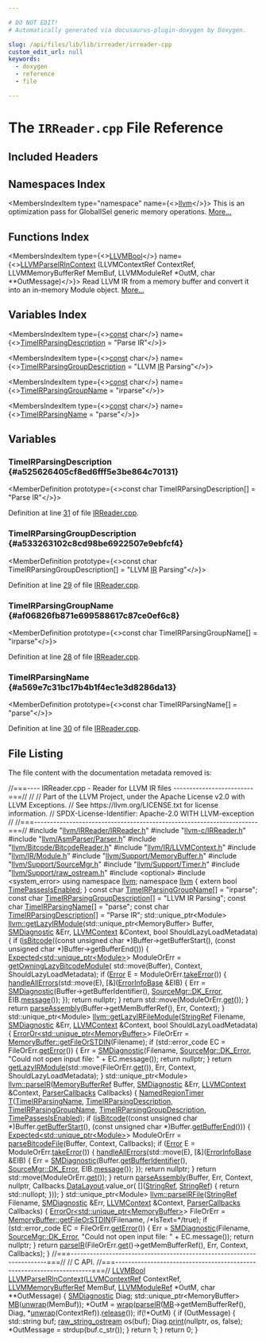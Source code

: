 ```yaml
---

# DO NOT EDIT!
# Automatically generated via docusaurus-plugin-doxygen by Doxygen.

slug: /api/files/lib/lib/irreader/irreader-cpp
custom_edit_url: null
keywords:
  - doxygen
  - reference
  - file

---
```





# The `IRReader.cpp` File Reference

<DoxygenPage pluginConfig={pluginConfig}>



## Included Headers

<IncludesList>
<IncludesListItem
  filePath="llvm/IRReader/IRReader.h"
  permalink="/docs/api/files/include/include/llvm/include/llvm/irreader/irreader-h"
  isLocal="true" />
<IncludesListItem
  filePath="llvm-c/IRReader.h"
  permalink="/docs/api/files/include/include/llvm-c/irreader-h"
  isLocal="true" />
<IncludesListItem
  filePath="llvm/AsmParser/Parser.h"
  permalink="/docs/api/files/include/include/llvm/include/llvm/asmparser/parser-h"
  isLocal="true" />
<IncludesListItem
  filePath="llvm/Bitcode/BitcodeReader.h"
  permalink="/docs/api/files/include/include/llvm/include/llvm/bitcode/bitcodereader-h"
  isLocal="true" />
<IncludesListItem
  filePath="llvm/IR/LLVMContext.h"
  permalink="/docs/api/files/include/include/llvm/include/llvm/ir/llvmcontext-h"
  isLocal="true" />
<IncludesListItem
  filePath="llvm/IR/Module.h"
  permalink="/docs/api/files/include/include/llvm/include/llvm/ir/module-h"
  isLocal="true" />
<IncludesListItem
  filePath="llvm/Support/MemoryBuffer.h"
  permalink="/docs/api/files/include/include/llvm/include/llvm/support/memorybuffer-h"
  isLocal="true" />
<IncludesListItem
  filePath="llvm/Support/SourceMgr.h"
  permalink="/docs/api/files/include/include/llvm/include/llvm/support/sourcemgr-h"
  isLocal="true" />
<IncludesListItem
  filePath="llvm/Support/Timer.h"
  permalink="/docs/api/files/include/include/llvm/include/llvm/support/timer-h"
  isLocal="true" />
<IncludesListItem
  filePath="llvm/Support/raw_ostream.h"
  permalink="/docs/api/files/include/include/llvm/include/llvm/support/raw-ostream-h"
  isLocal="true" />
<IncludesListItem
  filePath="optional"
  permalink=""
  isLocal="false" />
<IncludesListItem
  filePath="system_error"
  permalink=""
  isLocal="false" />
</IncludesList>

## Namespaces Index

<MembersIndex>

<MembersIndexItem
  type="namespace"
  name={<><a href="/docs/api/namespaces/llvm">llvm</a></>}>
This is an optimization pass for GlobalISel generic memory operations. <a href="/docs/api/namespaces/llvm/#details">More...</a>
</MembersIndexItem>

</MembersIndex>

## Functions Index

<MembersIndex>

<MembersIndexItem
  type={<><a href="/docs/api/groups/llvmcsupporttypes/#ga209de0bceb13179a973c6a45211617bd">LLVMBool</a></>}
  name={<><a href="/docs/api/groups/llvmccoreirreader/#ga319e4562ffb47ec6eba2eb70ffdbaa37">LLVMParseIRInContext</a> (LLVMContextRef ContextRef, LLVMMemoryBufferRef MemBuf, LLVMModuleRef &#42;OutM, char &#42;&#42;OutMessage)</>}>
Read LLVM IR from a memory buffer and convert it into an in-memory Module object. <a href="/docs/api/groups/llvmccoreirreader/#ga319e4562ffb47ec6eba2eb70ffdbaa37">More...</a>
</MembersIndexItem>

</MembersIndex>

## Variables Index

<MembersIndex>

<MembersIndexItem
  type={<><a href="/docs/api/files/lib/lib/target/lib/target/aarch64/aarch64promoteconstant-cpp/#a90f8350fecae261c25be85d38b451bff">const</a> char</>}
  name={<><a href="#a525626405cf8ed6fff5e3be864c70131">TimeIRParsingDescription</a> = &quot;Parse IR&quot;</>}>
</MembersIndexItem>

<MembersIndexItem
  type={<><a href="/docs/api/files/lib/lib/target/lib/target/aarch64/aarch64promoteconstant-cpp/#a90f8350fecae261c25be85d38b451bff">const</a> char</>}
  name={<><a href="#a533263102c8cd98be6922507e9ebfcf4">TimeIRParsingGroupDescription</a> = &quot;LLVM <a href="/docs/api/files/lib/lib/codegen/lib/codegen/globalisel/legalizer-cpp/#a05ab4853f7153e537774d02580e761ec">IR</a> Parsing&quot;</>}>
</MembersIndexItem>

<MembersIndexItem
  type={<><a href="/docs/api/files/lib/lib/target/lib/target/aarch64/aarch64promoteconstant-cpp/#a90f8350fecae261c25be85d38b451bff">const</a> char</>}
  name={<><a href="#af06826fb871e699588617c87ce0ef6c8">TimeIRParsingGroupName</a> = &quot;irparse&quot;</>}>
</MembersIndexItem>

<MembersIndexItem
  type={<><a href="/docs/api/files/lib/lib/target/lib/target/aarch64/aarch64promoteconstant-cpp/#a90f8350fecae261c25be85d38b451bff">const</a> char</>}
  name={<><a href="#a569e7c31bc17b4b1f4ec1e3d8286da13">TimeIRParsingName</a> = &quot;parse&quot;</>}>
</MembersIndexItem>

</MembersIndex>


<SectionDefinition>

## Variables

### TimeIRParsingDescription {#a525626405cf8ed6fff5e3be864c70131}

<MemberDefinition
  prototype={<>const char TimeIRParsingDescription&#91;&#93; = &quot;Parse IR&quot;</>}>

Definition at line <a href="#l00031">31</a> of file <a href="/docs/api/files/lib/lib/irreader/irreader-cpp">IRReader.cpp</a>.
</MemberDefinition>

### TimeIRParsingGroupDescription {#a533263102c8cd98be6922507e9ebfcf4}

<MemberDefinition
  prototype={<>const char TimeIRParsingGroupDescription&#91;&#93; = &quot;LLVM <a href="/docs/api/files/lib/lib/codegen/lib/codegen/globalisel/legalizer-cpp/#a05ab4853f7153e537774d02580e761ec">IR</a> Parsing&quot;</>}>

Definition at line <a href="#l00029">29</a> of file <a href="/docs/api/files/lib/lib/irreader/irreader-cpp">IRReader.cpp</a>.
</MemberDefinition>

### TimeIRParsingGroupName {#af06826fb871e699588617c87ce0ef6c8}

<MemberDefinition
  prototype={<>const char TimeIRParsingGroupName&#91;&#93; = &quot;irparse&quot;</>}>

Definition at line <a href="#l00028">28</a> of file <a href="/docs/api/files/lib/lib/irreader/irreader-cpp">IRReader.cpp</a>.
</MemberDefinition>

### TimeIRParsingName {#a569e7c31bc17b4b1f4ec1e3d8286da13}

<MemberDefinition
  prototype={<>const char TimeIRParsingName&#91;&#93; = &quot;parse&quot;</>}>

Definition at line <a href="#l00030">30</a> of file <a href="/docs/api/files/lib/lib/irreader/irreader-cpp">IRReader.cpp</a>.
</MemberDefinition>

</SectionDefinition>

## File Listing

The file content with the documentation metadata removed is:

<ProgramListing>

<Link id="l00001" /><CodeLine lineNumber="1"><Highlight kind="comment">//===---- IRReader.cpp - Reader for LLVM IR files -------------------------===//</Highlight><Highlight kind="normal"></Highlight></CodeLine>
<Link id="l00002" /><CodeLine lineNumber="2"><Highlight kind="normal"></Highlight><Highlight kind="comment">//</Highlight><Highlight kind="normal"></Highlight></CodeLine>
<Link id="l00003" /><CodeLine lineNumber="3"><Highlight kind="normal"></Highlight><Highlight kind="comment">// Part of the LLVM Project, under the Apache License v2.0 with LLVM Exceptions.</Highlight><Highlight kind="normal"></Highlight></CodeLine>
<Link id="l00004" /><CodeLine lineNumber="4"><Highlight kind="normal"></Highlight><Highlight kind="comment">// See https://llvm.org/LICENSE.txt for license information.</Highlight><Highlight kind="normal"></Highlight></CodeLine>
<Link id="l00005" /><CodeLine lineNumber="5"><Highlight kind="normal"></Highlight><Highlight kind="comment">// SPDX-License-Identifier: Apache-2.0 WITH LLVM-exception</Highlight><Highlight kind="normal"></Highlight></CodeLine>
<Link id="l00006" /><CodeLine lineNumber="6"><Highlight kind="normal"></Highlight><Highlight kind="comment">//</Highlight><Highlight kind="normal"></Highlight></CodeLine>
<Link id="l00007" /><CodeLine lineNumber="7"><Highlight kind="normal"></Highlight><Highlight kind="comment">//===----------------------------------------------------------------------===//</Highlight><Highlight kind="normal"></Highlight></CodeLine>
<Link id="l00008" /><CodeLine lineNumber="8"><Highlight kind="normal"></Highlight></CodeLine>
<Link id="l00009" /><CodeLine lineNumber="9"><Highlight kind="normal"></Highlight><Highlight kind="preprocessor">#include &quot;<a href="/docs/api/files/include/include/llvm/include/llvm/irreader/irreader-h">llvm/IRReader/IRReader.h</a>&quot;</Highlight><Highlight kind="normal"></Highlight></CodeLine>
<Link id="l00010" /><CodeLine lineNumber="10"><Highlight kind="normal"></Highlight><Highlight kind="preprocessor">#include &quot;<a href="/docs/api/files/include/include/llvm-c/irreader-h">llvm-c/IRReader.h</a>&quot;</Highlight><Highlight kind="normal"></Highlight></CodeLine>
<Link id="l00011" /><CodeLine lineNumber="11"><Highlight kind="normal"></Highlight><Highlight kind="preprocessor">#include &quot;<a href="/docs/api/files/include/include/llvm/include/llvm/asmparser/parser-h">llvm/AsmParser/Parser.h</a>&quot;</Highlight><Highlight kind="normal"></Highlight></CodeLine>
<Link id="l00012" /><CodeLine lineNumber="12"><Highlight kind="normal"></Highlight><Highlight kind="preprocessor">#include &quot;<a href="/docs/api/files/include/include/llvm/include/llvm/bitcode/bitcodereader-h">llvm/Bitcode/BitcodeReader.h</a>&quot;</Highlight><Highlight kind="normal"></Highlight></CodeLine>
<Link id="l00013" /><CodeLine lineNumber="13"><Highlight kind="normal"></Highlight><Highlight kind="preprocessor">#include &quot;<a href="/docs/api/files/include/include/llvm/include/llvm/ir/llvmcontext-h">llvm/IR/LLVMContext.h</a>&quot;</Highlight><Highlight kind="normal"></Highlight></CodeLine>
<Link id="l00014" /><CodeLine lineNumber="14"><Highlight kind="normal"></Highlight><Highlight kind="preprocessor">#include &quot;<a href="/docs/api/files/include/include/llvm/include/llvm/ir/module-h">llvm/IR/Module.h</a>&quot;</Highlight><Highlight kind="normal"></Highlight></CodeLine>
<Link id="l00015" /><CodeLine lineNumber="15"><Highlight kind="normal"></Highlight><Highlight kind="preprocessor">#include &quot;<a href="/docs/api/files/include/include/llvm/include/llvm/support/memorybuffer-h">llvm/Support/MemoryBuffer.h</a>&quot;</Highlight><Highlight kind="normal"></Highlight></CodeLine>
<Link id="l00016" /><CodeLine lineNumber="16"><Highlight kind="normal"></Highlight><Highlight kind="preprocessor">#include &quot;<a href="/docs/api/files/include/include/llvm/include/llvm/support/sourcemgr-h">llvm/Support/SourceMgr.h</a>&quot;</Highlight><Highlight kind="normal"></Highlight></CodeLine>
<Link id="l00017" /><CodeLine lineNumber="17"><Highlight kind="normal"></Highlight><Highlight kind="preprocessor">#include &quot;<a href="/docs/api/files/include/include/llvm/include/llvm/support/timer-h">llvm/Support/Timer.h</a>&quot;</Highlight><Highlight kind="normal"></Highlight></CodeLine>
<Link id="l00018" /><CodeLine lineNumber="18"><Highlight kind="normal"></Highlight><Highlight kind="preprocessor">#include &quot;<a href="/docs/api/files/include/include/llvm/include/llvm/support/raw-ostream-h">llvm/Support/raw&#95;ostream.h</a>&quot;</Highlight><Highlight kind="normal"></Highlight></CodeLine>
<Link id="l00019" /><CodeLine lineNumber="19"><Highlight kind="normal"></Highlight><Highlight kind="preprocessor">#include &lt;optional&gt;</Highlight><Highlight kind="normal"></Highlight></CodeLine>
<Link id="l00020" /><CodeLine lineNumber="20"><Highlight kind="normal"></Highlight><Highlight kind="preprocessor">#include &lt;system&#95;error&gt;</Highlight><Highlight kind="normal"></Highlight></CodeLine>
<Link id="l00021" /><CodeLine lineNumber="21"><Highlight kind="normal"></Highlight></CodeLine>
<Link id="l00022" /><CodeLine lineNumber="22"><Highlight kind="normal"></Highlight><Highlight kind="keyword">using namespace </Highlight><Highlight kind="normal"><a href="/docs/api/namespaces/llvm">llvm</a>;</Highlight></CodeLine>
<Link id="l00023" /><CodeLine lineNumber="23"><Highlight kind="normal"></Highlight></CodeLine>
<Link id="l00024" /><CodeLine lineNumber="24"><Highlight kind="normal"></Highlight><Highlight kind="keyword">namespace </Highlight><Highlight kind="normal"><a href="/docs/api/namespaces/llvm">llvm</a> &#123;</Highlight></CodeLine>
<Link id="l00025" /><CodeLine lineNumber="25"><Highlight kind="normal">  </Highlight><Highlight kind="keyword">extern</Highlight><Highlight kind="normal"> </Highlight><Highlight kind="keywordtype">bool</Highlight><Highlight kind="normal"> <a href="/docs/api/namespaces/llvm/#a44e2fc6ce783a1ca396d473139a0ae76">TimePassesIsEnabled</a>;</Highlight></CodeLine>
<Link id="l00026" /><CodeLine lineNumber="26"><Highlight kind="normal">&#125;</Highlight></CodeLine>
<Link id="l00027" /><CodeLine lineNumber="27"><Highlight kind="normal"></Highlight></CodeLine>
<Link id="l00028" /><CodeLine lineNumber="28" lineLink="#af06826fb871e699588617c87ce0ef6c8"><Highlight kind="normal"></Highlight><Highlight kind="keyword">const</Highlight><Highlight kind="normal"> </Highlight><Highlight kind="keywordtype">char</Highlight><Highlight kind="normal"> <a href="#af06826fb871e699588617c87ce0ef6c8">TimeIRParsingGroupName</a>&#91;&#93; = </Highlight><Highlight kind="stringliteral">&quot;irparse&quot;</Highlight><Highlight kind="normal">;</Highlight></CodeLine>
<Link id="l00029" /><CodeLine lineNumber="29" lineLink="#a533263102c8cd98be6922507e9ebfcf4"><Highlight kind="normal"></Highlight><Highlight kind="keyword">const</Highlight><Highlight kind="normal"> </Highlight><Highlight kind="keywordtype">char</Highlight><Highlight kind="normal"> <a href="#a533263102c8cd98be6922507e9ebfcf4">TimeIRParsingGroupDescription</a>&#91;&#93; = </Highlight><Highlight kind="stringliteral">&quot;LLVM IR Parsing&quot;</Highlight><Highlight kind="normal">;</Highlight></CodeLine>
<Link id="l00030" /><CodeLine lineNumber="30" lineLink="#a569e7c31bc17b4b1f4ec1e3d8286da13"><Highlight kind="normal"></Highlight><Highlight kind="keyword">const</Highlight><Highlight kind="normal"> </Highlight><Highlight kind="keywordtype">char</Highlight><Highlight kind="normal"> <a href="#a569e7c31bc17b4b1f4ec1e3d8286da13">TimeIRParsingName</a>&#91;&#93; = </Highlight><Highlight kind="stringliteral">&quot;parse&quot;</Highlight><Highlight kind="normal">;</Highlight></CodeLine>
<Link id="l00031" /><CodeLine lineNumber="31" lineLink="#a525626405cf8ed6fff5e3be864c70131"><Highlight kind="normal"></Highlight><Highlight kind="keyword">const</Highlight><Highlight kind="normal"> </Highlight><Highlight kind="keywordtype">char</Highlight><Highlight kind="normal"> <a href="#a525626405cf8ed6fff5e3be864c70131">TimeIRParsingDescription</a>&#91;&#93; = </Highlight><Highlight kind="stringliteral">&quot;Parse IR&quot;</Highlight><Highlight kind="normal">;</Highlight></CodeLine>
<Link id="l00032" /><CodeLine lineNumber="32"><Highlight kind="normal"></Highlight></CodeLine>
<Link id="l00033" /><CodeLine lineNumber="33"><Highlight kind="normal">std::unique&#95;ptr&lt;Module&gt;</Highlight></CodeLine>
<Link id="l00034" /><CodeLine lineNumber="34" lineLink="/docs/api/namespaces/llvm/#afab90ce1024ba9b690f64237fa1a2b9b"><Highlight kind="normal"><a href="/docs/api/namespaces/llvm/#afab90ce1024ba9b690f64237fa1a2b9b">llvm::getLazyIRModule</a>(std::unique&#95;ptr&lt;MemoryBuffer&gt; Buffer, <a href="/docs/api/classes/llvm/smdiagnostic">SMDiagnostic</a> &amp;Err,</Highlight></CodeLine>
<Link id="l00035" /><CodeLine lineNumber="35"><Highlight kind="normal">                      <a href="/docs/api/classes/llvm/llvmcontext">LLVMContext</a> &amp;Context, </Highlight><Highlight kind="keywordtype">bool</Highlight><Highlight kind="normal"> ShouldLazyLoadMetadata) &#123;</Highlight></CodeLine>
<Link id="l00036" /><CodeLine lineNumber="36"><Highlight kind="normal">  </Highlight><Highlight kind="keywordflow">if</Highlight><Highlight kind="normal"> (<a href="/docs/api/namespaces/llvm/#ae0ccf1c0633b02c90c21118d0c1c7ec4">isBitcode</a>((</Highlight><Highlight kind="keyword">const</Highlight><Highlight kind="normal"> </Highlight><Highlight kind="keywordtype">unsigned</Highlight><Highlight kind="normal"> </Highlight><Highlight kind="keywordtype">char</Highlight><Highlight kind="normal"> &#42;)Buffer-&gt;getBufferStart(),</Highlight></CodeLine>
<Link id="l00037" /><CodeLine lineNumber="37"><Highlight kind="normal">                (</Highlight><Highlight kind="keyword">const</Highlight><Highlight kind="normal"> </Highlight><Highlight kind="keywordtype">unsigned</Highlight><Highlight kind="normal"> </Highlight><Highlight kind="keywordtype">char</Highlight><Highlight kind="normal"> &#42;)Buffer-&gt;getBufferEnd())) &#123;</Highlight></CodeLine>
<Link id="l00038" /><CodeLine lineNumber="38"><Highlight kind="normal">    <a href="/docs/api/classes/llvm/expected">Expected&lt;std::unique&#95;ptr&lt;Module&gt;</a>&gt; ModuleOrErr = <a href="/docs/api/namespaces/llvm/#afa21d974a1caef7c377a9913f990eda4">getOwningLazyBitcodeModule</a>(</Highlight></CodeLine>
<Link id="l00039" /><CodeLine lineNumber="39"><Highlight kind="normal">        std::move(Buffer), Context, ShouldLazyLoadMetadata);</Highlight></CodeLine>
<Link id="l00040" /><CodeLine lineNumber="40"><Highlight kind="normal">    </Highlight><Highlight kind="keywordflow">if</Highlight><Highlight kind="normal"> (<a href="/docs/api/classes/llvm/error">Error</a> E = ModuleOrErr.<a href="/docs/api/classes/llvm/expected/#a94789df4ebd03dc008e8adebaa66ac1f">takeError</a>()) &#123;</Highlight></CodeLine>
<Link id="l00041" /><CodeLine lineNumber="41"><Highlight kind="normal">      <a href="/docs/api/namespaces/llvm/#a2aa0f5c36ac6291f5d5f2b4efd9ffe70">handleAllErrors</a>(std::move(E), &#91;&amp;&#93;(<a href="/docs/api/classes/llvm/errorinfobase">ErrorInfoBase</a> &amp;EIB) &#123;</Highlight></CodeLine>
<Link id="l00042" /><CodeLine lineNumber="42"><Highlight kind="normal">        Err = <a href="/docs/api/classes/llvm/smdiagnostic">SMDiagnostic</a>(Buffer-&gt;getBufferIdentifier(), <a href="/docs/api/classes/llvm/sourcemgr/#a346262ff27e71aff626fe6548ef8a777adaf658d40b0b4eb15c0350864c87c2b8">SourceMgr::DK&#95;Error</a>,</Highlight></CodeLine>
<Link id="l00043" /><CodeLine lineNumber="43"><Highlight kind="normal">                           EIB.<a href="/docs/api/classes/llvm/errorinfobase/#a2b75e20ae30dbb4d4d96486653a9b710">message</a>());</Highlight></CodeLine>
<Link id="l00044" /><CodeLine lineNumber="44"><Highlight kind="normal">      &#125;);</Highlight></CodeLine>
<Link id="l00045" /><CodeLine lineNumber="45"><Highlight kind="normal">      </Highlight><Highlight kind="keywordflow">return</Highlight><Highlight kind="normal"> </Highlight><Highlight kind="keyword">nullptr</Highlight><Highlight kind="normal">;</Highlight></CodeLine>
<Link id="l00046" /><CodeLine lineNumber="46"><Highlight kind="normal">    &#125;</Highlight></CodeLine>
<Link id="l00047" /><CodeLine lineNumber="47"><Highlight kind="normal">    </Highlight><Highlight kind="keywordflow">return</Highlight><Highlight kind="normal"> std::move(ModuleOrErr.<a href="/docs/api/classes/llvm/expected/#ad26ecbb6920f4ea55f5ed4f64e52342d">get</a>());</Highlight></CodeLine>
<Link id="l00048" /><CodeLine lineNumber="48"><Highlight kind="normal">  &#125;</Highlight></CodeLine>
<Link id="l00049" /><CodeLine lineNumber="49"><Highlight kind="normal"></Highlight></CodeLine>
<Link id="l00050" /><CodeLine lineNumber="50"><Highlight kind="normal">  </Highlight><Highlight kind="keywordflow">return</Highlight><Highlight kind="normal"> <a href="/docs/api/namespaces/llvm/#aacd73143fc1dac7545bf6cfc42ffe112">parseAssembly</a>(Buffer-&gt;getMemBufferRef(), Err, Context);</Highlight></CodeLine>
<Link id="l00051" /><CodeLine lineNumber="51"><Highlight kind="normal">&#125;</Highlight></CodeLine>
<Link id="l00052" /><CodeLine lineNumber="52"><Highlight kind="normal"></Highlight></CodeLine>
<Link id="l00053" /><CodeLine lineNumber="53" lineLink="/docs/api/namespaces/llvm/#aac226baa3ffd0f255a8d2b6d978b81b2"><Highlight kind="normal">std::unique&#95;ptr&lt;Module&gt; <a href="/docs/api/namespaces/llvm/#aac226baa3ffd0f255a8d2b6d978b81b2">llvm::getLazyIRFileModule</a>(<a href="/docs/api/classes/llvm/stringref">StringRef</a> Filename,</Highlight></CodeLine>
<Link id="l00054" /><CodeLine lineNumber="54"><Highlight kind="normal">                                                  <a href="/docs/api/classes/llvm/smdiagnostic">SMDiagnostic</a> &amp;Err,</Highlight></CodeLine>
<Link id="l00055" /><CodeLine lineNumber="55"><Highlight kind="normal">                                                  <a href="/docs/api/classes/llvm/llvmcontext">LLVMContext</a> &amp;Context,</Highlight></CodeLine>
<Link id="l00056" /><CodeLine lineNumber="56"><Highlight kind="normal">                                                  </Highlight><Highlight kind="keywordtype">bool</Highlight><Highlight kind="normal"> ShouldLazyLoadMetadata) &#123;</Highlight></CodeLine>
<Link id="l00057" /><CodeLine lineNumber="57"><Highlight kind="normal">  <a href="/docs/api/classes/llvm/erroror">ErrorOr&lt;std::unique&#95;ptr&lt;MemoryBuffer&gt;</a>&gt; FileOrErr =</Highlight></CodeLine>
<Link id="l00058" /><CodeLine lineNumber="58"><Highlight kind="normal">      <a href="/docs/api/classes/llvm/memorybuffer/#a9c54e2428ad0163441789c281ca42ee4">MemoryBuffer::getFileOrSTDIN</a>(Filename);</Highlight></CodeLine>
<Link id="l00059" /><CodeLine lineNumber="59"><Highlight kind="normal">  </Highlight><Highlight kind="keywordflow">if</Highlight><Highlight kind="normal"> (std::error&#95;code EC = FileOrErr.<a href="/docs/api/classes/llvm/erroror/#a8300c72908f1845c931951ed4b2a2375">getError</a>()) &#123;</Highlight></CodeLine>
<Link id="l00060" /><CodeLine lineNumber="60"><Highlight kind="normal">    Err = <a href="/docs/api/classes/llvm/smdiagnostic">SMDiagnostic</a>(Filename, <a href="/docs/api/classes/llvm/sourcemgr/#a346262ff27e71aff626fe6548ef8a777adaf658d40b0b4eb15c0350864c87c2b8">SourceMgr::DK&#95;Error</a>,</Highlight></CodeLine>
<Link id="l00061" /><CodeLine lineNumber="61"><Highlight kind="normal">                       </Highlight><Highlight kind="stringliteral">&quot;Could not open input file: &quot;</Highlight><Highlight kind="normal"> + EC.message());</Highlight></CodeLine>
<Link id="l00062" /><CodeLine lineNumber="62"><Highlight kind="normal">    </Highlight><Highlight kind="keywordflow">return</Highlight><Highlight kind="normal"> </Highlight><Highlight kind="keyword">nullptr</Highlight><Highlight kind="normal">;</Highlight></CodeLine>
<Link id="l00063" /><CodeLine lineNumber="63"><Highlight kind="normal">  &#125;</Highlight></CodeLine>
<Link id="l00064" /><CodeLine lineNumber="64"><Highlight kind="normal"></Highlight></CodeLine>
<Link id="l00065" /><CodeLine lineNumber="65"><Highlight kind="normal">  </Highlight><Highlight kind="keywordflow">return</Highlight><Highlight kind="normal"> <a href="/docs/api/namespaces/llvm/#afab90ce1024ba9b690f64237fa1a2b9b">getLazyIRModule</a>(std::move(FileOrErr.<a href="/docs/api/classes/llvm/erroror/#a7903f14c3b4fb5b4f9f9fa8b4ee0b4eb">get</a>()), Err, Context,</Highlight></CodeLine>
<Link id="l00066" /><CodeLine lineNumber="66"><Highlight kind="normal">                         ShouldLazyLoadMetadata);</Highlight></CodeLine>
<Link id="l00067" /><CodeLine lineNumber="67"><Highlight kind="normal">&#125;</Highlight></CodeLine>
<Link id="l00068" /><CodeLine lineNumber="68"><Highlight kind="normal"></Highlight></CodeLine>
<Link id="l00069" /><CodeLine lineNumber="69" lineLink="/docs/api/namespaces/llvm/#a8b04365fc31f28e28e484d2f3cba05f1"><Highlight kind="normal">std::unique&#95;ptr&lt;Module&gt; <a href="/docs/api/namespaces/llvm/#a8b04365fc31f28e28e484d2f3cba05f1">llvm::parseIR</a>(<a href="/docs/api/classes/llvm/memorybufferref">MemoryBufferRef</a> Buffer, <a href="/docs/api/classes/llvm/smdiagnostic">SMDiagnostic</a> &amp;Err,</Highlight></CodeLine>
<Link id="l00070" /><CodeLine lineNumber="70"><Highlight kind="normal">                                      <a href="/docs/api/classes/llvm/llvmcontext">LLVMContext</a> &amp;Context,</Highlight></CodeLine>
<Link id="l00071" /><CodeLine lineNumber="71"><Highlight kind="normal">                                      <a href="/docs/api/structs/llvm/parsercallbacks">ParserCallbacks</a> Callbacks) &#123;</Highlight></CodeLine>
<Link id="l00072" /><CodeLine lineNumber="72"><Highlight kind="normal">  <a href="/docs/api/structs/llvm/namedregiontimer">NamedRegionTimer</a> <a href="/docs/api/files/lib/lib/target/lib/target/mips/mips16isellowering-cpp/#a0acb682b8260ab1c60b918599864e2e5">T</a>(<a href="#a569e7c31bc17b4b1f4ec1e3d8286da13">TimeIRParsingName</a>, <a href="#a525626405cf8ed6fff5e3be864c70131">TimeIRParsingDescription</a>,</Highlight></CodeLine>
<Link id="l00073" /><CodeLine lineNumber="73"><Highlight kind="normal">                     <a href="#af06826fb871e699588617c87ce0ef6c8">TimeIRParsingGroupName</a>, <a href="#a533263102c8cd98be6922507e9ebfcf4">TimeIRParsingGroupDescription</a>,</Highlight></CodeLine>
<Link id="l00074" /><CodeLine lineNumber="74"><Highlight kind="normal">                     <a href="/docs/api/namespaces/llvm/#a44e2fc6ce783a1ca396d473139a0ae76">TimePassesIsEnabled</a>);</Highlight></CodeLine>
<Link id="l00075" /><CodeLine lineNumber="75"><Highlight kind="normal">  </Highlight><Highlight kind="keywordflow">if</Highlight><Highlight kind="normal"> (<a href="/docs/api/namespaces/llvm/#ae0ccf1c0633b02c90c21118d0c1c7ec4">isBitcode</a>((</Highlight><Highlight kind="keyword">const</Highlight><Highlight kind="normal"> </Highlight><Highlight kind="keywordtype">unsigned</Highlight><Highlight kind="normal"> </Highlight><Highlight kind="keywordtype">char</Highlight><Highlight kind="normal"> &#42;)Buffer.<a href="/docs/api/classes/llvm/memorybufferref/#a62b2843b74e5f05930ebf5c63766a668">getBufferStart</a>(),</Highlight></CodeLine>
<Link id="l00076" /><CodeLine lineNumber="76"><Highlight kind="normal">                (</Highlight><Highlight kind="keyword">const</Highlight><Highlight kind="normal"> </Highlight><Highlight kind="keywordtype">unsigned</Highlight><Highlight kind="normal"> </Highlight><Highlight kind="keywordtype">char</Highlight><Highlight kind="normal"> &#42;)Buffer.<a href="/docs/api/classes/llvm/memorybufferref/#a8780f1948b2e4a8880790dc3923ab92c">getBufferEnd</a>())) &#123;</Highlight></CodeLine>
<Link id="l00077" /><CodeLine lineNumber="77"><Highlight kind="normal">    <a href="/docs/api/classes/llvm/expected">Expected&lt;std::unique&#95;ptr&lt;Module&gt;</a>&gt; ModuleOrErr =</Highlight></CodeLine>
<Link id="l00078" /><CodeLine lineNumber="78"><Highlight kind="normal">        <a href="/docs/api/namespaces/llvm/#a170525c5f5e06bd2555d40a0499b8b6d">parseBitcodeFile</a>(Buffer, Context, Callbacks);</Highlight></CodeLine>
<Link id="l00079" /><CodeLine lineNumber="79"><Highlight kind="normal">    </Highlight><Highlight kind="keywordflow">if</Highlight><Highlight kind="normal"> (<a href="/docs/api/classes/llvm/error">Error</a> E = ModuleOrErr.<a href="/docs/api/classes/llvm/expected/#a94789df4ebd03dc008e8adebaa66ac1f">takeError</a>()) &#123;</Highlight></CodeLine>
<Link id="l00080" /><CodeLine lineNumber="80"><Highlight kind="normal">      <a href="/docs/api/namespaces/llvm/#a2aa0f5c36ac6291f5d5f2b4efd9ffe70">handleAllErrors</a>(std::move(E), &#91;&amp;&#93;(<a href="/docs/api/classes/llvm/errorinfobase">ErrorInfoBase</a> &amp;EIB) &#123;</Highlight></CodeLine>
<Link id="l00081" /><CodeLine lineNumber="81"><Highlight kind="normal">        Err = <a href="/docs/api/classes/llvm/smdiagnostic">SMDiagnostic</a>(Buffer.<a href="/docs/api/classes/llvm/memorybufferref/#a3201ce149cba3920fc965378ceddbcb8">getBufferIdentifier</a>(), <a href="/docs/api/classes/llvm/sourcemgr/#a346262ff27e71aff626fe6548ef8a777adaf658d40b0b4eb15c0350864c87c2b8">SourceMgr::DK&#95;Error</a>,</Highlight></CodeLine>
<Link id="l00082" /><CodeLine lineNumber="82"><Highlight kind="normal">                           EIB.<a href="/docs/api/classes/llvm/errorinfobase/#a2b75e20ae30dbb4d4d96486653a9b710">message</a>());</Highlight></CodeLine>
<Link id="l00083" /><CodeLine lineNumber="83"><Highlight kind="normal">      &#125;);</Highlight></CodeLine>
<Link id="l00084" /><CodeLine lineNumber="84"><Highlight kind="normal">      </Highlight><Highlight kind="keywordflow">return</Highlight><Highlight kind="normal"> </Highlight><Highlight kind="keyword">nullptr</Highlight><Highlight kind="normal">;</Highlight></CodeLine>
<Link id="l00085" /><CodeLine lineNumber="85"><Highlight kind="normal">    &#125;</Highlight></CodeLine>
<Link id="l00086" /><CodeLine lineNumber="86"><Highlight kind="normal">    </Highlight><Highlight kind="keywordflow">return</Highlight><Highlight kind="normal"> std::move(ModuleOrErr.<a href="/docs/api/classes/llvm/expected/#ad26ecbb6920f4ea55f5ed4f64e52342d">get</a>());</Highlight></CodeLine>
<Link id="l00087" /><CodeLine lineNumber="87"><Highlight kind="normal">  &#125;</Highlight></CodeLine>
<Link id="l00088" /><CodeLine lineNumber="88"><Highlight kind="normal"></Highlight></CodeLine>
<Link id="l00089" /><CodeLine lineNumber="89"><Highlight kind="normal">  </Highlight><Highlight kind="keywordflow">return</Highlight><Highlight kind="normal"> <a href="/docs/api/namespaces/llvm/#aacd73143fc1dac7545bf6cfc42ffe112">parseAssembly</a>(Buffer, Err, Context, </Highlight><Highlight kind="keyword">nullptr</Highlight><Highlight kind="normal">,</Highlight></CodeLine>
<Link id="l00090" /><CodeLine lineNumber="90"><Highlight kind="normal">                       Callbacks.<a href="/docs/api/structs/llvm/parsercallbacks/#a4a4663d9d439ad5726921e8e3f5e7a2c">DataLayout</a>.value&#95;or(</Highlight></CodeLine>
<Link id="l00091" /><CodeLine lineNumber="91"><Highlight kind="normal">                           &#91;&#93;(<a href="/docs/api/classes/llvm/stringref">StringRef</a>, <a href="/docs/api/classes/llvm/stringref">StringRef</a>) &#123; return std::nullopt; &#125;));</Highlight></CodeLine>
<Link id="l00092" /><CodeLine lineNumber="92"><Highlight kind="normal">&#125;</Highlight></CodeLine>
<Link id="l00093" /><CodeLine lineNumber="93"><Highlight kind="normal"></Highlight></CodeLine>
<Link id="l00094" /><CodeLine lineNumber="94" lineLink="/docs/api/namespaces/llvm/#a0f23ddc70c8c903ce27bcef2e37f9d59"><Highlight kind="normal">std::unique&#95;ptr&lt;Module&gt; <a href="/docs/api/namespaces/llvm/#a0f23ddc70c8c903ce27bcef2e37f9d59">llvm::parseIRFile</a>(<a href="/docs/api/classes/llvm/stringref">StringRef</a> Filename, <a href="/docs/api/classes/llvm/smdiagnostic">SMDiagnostic</a> &amp;Err,</Highlight></CodeLine>
<Link id="l00095" /><CodeLine lineNumber="95"><Highlight kind="normal">                                          <a href="/docs/api/classes/llvm/llvmcontext">LLVMContext</a> &amp;Context,</Highlight></CodeLine>
<Link id="l00096" /><CodeLine lineNumber="96"><Highlight kind="normal">                                          <a href="/docs/api/structs/llvm/parsercallbacks">ParserCallbacks</a> Callbacks) &#123;</Highlight></CodeLine>
<Link id="l00097" /><CodeLine lineNumber="97"><Highlight kind="normal">  <a href="/docs/api/classes/llvm/erroror">ErrorOr&lt;std::unique&#95;ptr&lt;MemoryBuffer&gt;</a>&gt; FileOrErr =</Highlight></CodeLine>
<Link id="l00098" /><CodeLine lineNumber="98"><Highlight kind="normal">      <a href="/docs/api/classes/llvm/memorybuffer/#a9c54e2428ad0163441789c281ca42ee4">MemoryBuffer::getFileOrSTDIN</a>(Filename, </Highlight><Highlight kind="comment">/&#42;IsText=&#42;/</Highlight><Highlight kind="keyword">true</Highlight><Highlight kind="normal">);</Highlight></CodeLine>
<Link id="l00099" /><CodeLine lineNumber="99"><Highlight kind="normal">  </Highlight><Highlight kind="keywordflow">if</Highlight><Highlight kind="normal"> (std::error&#95;code EC = FileOrErr.<a href="/docs/api/classes/llvm/erroror/#a8300c72908f1845c931951ed4b2a2375">getError</a>()) &#123;</Highlight></CodeLine>
<Link id="l00100" /><CodeLine lineNumber="100"><Highlight kind="normal">    Err = <a href="/docs/api/classes/llvm/smdiagnostic">SMDiagnostic</a>(Filename, <a href="/docs/api/classes/llvm/sourcemgr/#a346262ff27e71aff626fe6548ef8a777adaf658d40b0b4eb15c0350864c87c2b8">SourceMgr::DK&#95;Error</a>,</Highlight></CodeLine>
<Link id="l00101" /><CodeLine lineNumber="101"><Highlight kind="normal">                       </Highlight><Highlight kind="stringliteral">&quot;Could not open input file: &quot;</Highlight><Highlight kind="normal"> + EC.message());</Highlight></CodeLine>
<Link id="l00102" /><CodeLine lineNumber="102"><Highlight kind="normal">    </Highlight><Highlight kind="keywordflow">return</Highlight><Highlight kind="normal"> </Highlight><Highlight kind="keyword">nullptr</Highlight><Highlight kind="normal">;</Highlight></CodeLine>
<Link id="l00103" /><CodeLine lineNumber="103"><Highlight kind="normal">  &#125;</Highlight></CodeLine>
<Link id="l00104" /><CodeLine lineNumber="104"><Highlight kind="normal"></Highlight></CodeLine>
<Link id="l00105" /><CodeLine lineNumber="105"><Highlight kind="normal">  </Highlight><Highlight kind="keywordflow">return</Highlight><Highlight kind="normal"> <a href="/docs/api/namespaces/llvm/#a8b04365fc31f28e28e484d2f3cba05f1">parseIR</a>(FileOrErr.<a href="/docs/api/classes/llvm/erroror/#a7903f14c3b4fb5b4f9f9fa8b4ee0b4eb">get</a>()-&gt;getMemBufferRef(), Err, Context, Callbacks);</Highlight></CodeLine>
<Link id="l00106" /><CodeLine lineNumber="106"><Highlight kind="normal">&#125;</Highlight></CodeLine>
<Link id="l00107" /><CodeLine lineNumber="107"><Highlight kind="normal"></Highlight></CodeLine>
<Link id="l00108" /><CodeLine lineNumber="108"><Highlight kind="normal"></Highlight><Highlight kind="comment">//===----------------------------------------------------------------------===//</Highlight><Highlight kind="normal"></Highlight></CodeLine>
<Link id="l00109" /><CodeLine lineNumber="109"><Highlight kind="normal"></Highlight><Highlight kind="comment">// C API.</Highlight><Highlight kind="normal"></Highlight></CodeLine>
<Link id="l00110" /><CodeLine lineNumber="110"><Highlight kind="normal"></Highlight><Highlight kind="comment">//===----------------------------------------------------------------------===//</Highlight><Highlight kind="normal"></Highlight></CodeLine>
<Link id="l00111" /><CodeLine lineNumber="111"><Highlight kind="normal"></Highlight></CodeLine>
<Link id="l00112" /><CodeLine lineNumber="112" lineLink="/docs/api/groups/llvmccoreirreader/#ga319e4562ffb47ec6eba2eb70ffdbaa37"><Highlight kind="normal"><a href="/docs/api/groups/llvmcsupporttypes/#ga209de0bceb13179a973c6a45211617bd">LLVMBool</a> <a href="/docs/api/groups/llvmccoreirreader/#ga319e4562ffb47ec6eba2eb70ffdbaa37">LLVMParseIRInContext</a>(<a href="/docs/api/groups/llvmcsupporttypes/#ga9c43e01525516ff6b4feab5166c5b1da">LLVMContextRef</a> ContextRef,</Highlight></CodeLine>
<Link id="l00113" /><CodeLine lineNumber="113"><Highlight kind="normal">                              <a href="/docs/api/groups/llvmcsupporttypes/#ga9867eaa7b17ba17405cdf2539bedb108">LLVMMemoryBufferRef</a> MemBuf, <a href="/docs/api/groups/llvmcsupporttypes/#gad1d1bb5f901c903a0cf09c5a053c9c56">LLVMModuleRef</a> &#42;OutM,</Highlight></CodeLine>
<Link id="l00114" /><CodeLine lineNumber="114"><Highlight kind="normal">                              </Highlight><Highlight kind="keywordtype">char</Highlight><Highlight kind="normal"> &#42;&#42;OutMessage) &#123;</Highlight></CodeLine>
<Link id="l00115" /><CodeLine lineNumber="115"><Highlight kind="normal">  <a href="/docs/api/classes/llvm/smdiagnostic">SMDiagnostic</a> Diag;</Highlight></CodeLine>
<Link id="l00116" /><CodeLine lineNumber="116"><Highlight kind="normal"></Highlight></CodeLine>
<Link id="l00117" /><CodeLine lineNumber="117"><Highlight kind="normal">  std::unique&#95;ptr&lt;MemoryBuffer&gt; <a href="/docs/api/classes/mb">MB</a>(<a href="/docs/api/namespaces/llvm/#aa3d613e3ad429bdb5b1a7d22796028e9">unwrap</a>(MemBuf));</Highlight></CodeLine>
<Link id="l00118" /><CodeLine lineNumber="118"><Highlight kind="normal">  &#42;OutM =</Highlight></CodeLine>
<Link id="l00119" /><CodeLine lineNumber="119"><Highlight kind="normal">      <a href="/docs/api/namespaces/llvm/#ac9a23c88949ad27ad62f0ee03254ee3a">wrap</a>(<a href="/docs/api/namespaces/llvm/#a8b04365fc31f28e28e484d2f3cba05f1">parseIR</a>(<a href="/docs/api/classes/mb">MB</a>-&gt;getMemBufferRef(), Diag, &#42;<a href="/docs/api/namespaces/llvm/#aa3d613e3ad429bdb5b1a7d22796028e9">unwrap</a>(ContextRef)).<a href="/docs/api/namespaces/llvm/#a650dea4533083a886cec9f16d80356d9a123fead50246387983ee340507115ef4">release</a>());</Highlight></CodeLine>
<Link id="l00120" /><CodeLine lineNumber="120"><Highlight kind="normal"></Highlight></CodeLine>
<Link id="l00121" /><CodeLine lineNumber="121"><Highlight kind="normal">  </Highlight><Highlight kind="keywordflow">if</Highlight><Highlight kind="normal">(!&#42;OutM) &#123;</Highlight></CodeLine>
<Link id="l00122" /><CodeLine lineNumber="122"><Highlight kind="normal">    </Highlight><Highlight kind="keywordflow">if</Highlight><Highlight kind="normal"> (OutMessage) &#123;</Highlight></CodeLine>
<Link id="l00123" /><CodeLine lineNumber="123"><Highlight kind="normal">      std::string buf;</Highlight></CodeLine>
<Link id="l00124" /><CodeLine lineNumber="124"><Highlight kind="normal">      <a href="/docs/api/classes/llvm/raw-string-ostream">raw&#95;string&#95;ostream</a> os(buf);</Highlight></CodeLine>
<Link id="l00125" /><CodeLine lineNumber="125"><Highlight kind="normal"></Highlight></CodeLine>
<Link id="l00126" /><CodeLine lineNumber="126"><Highlight kind="normal">      Diag.<a href="/docs/api/classes/llvm/smdiagnostic/#a0653e9bbc6598528d50ec97cad565b74">print</a>(</Highlight><Highlight kind="keyword">nullptr</Highlight><Highlight kind="normal">, os, </Highlight><Highlight kind="keyword">false</Highlight><Highlight kind="normal">);</Highlight></CodeLine>
<Link id="l00127" /><CodeLine lineNumber="127"><Highlight kind="normal"></Highlight></CodeLine>
<Link id="l00128" /><CodeLine lineNumber="128"><Highlight kind="normal">      &#42;OutMessage = strdup(buf.c&#95;str());</Highlight></CodeLine>
<Link id="l00129" /><CodeLine lineNumber="129"><Highlight kind="normal">    &#125;</Highlight></CodeLine>
<Link id="l00130" /><CodeLine lineNumber="130"><Highlight kind="normal">    </Highlight><Highlight kind="keywordflow">return</Highlight><Highlight kind="normal"> 1;</Highlight></CodeLine>
<Link id="l00131" /><CodeLine lineNumber="131"><Highlight kind="normal">  &#125;</Highlight></CodeLine>
<Link id="l00132" /><CodeLine lineNumber="132"><Highlight kind="normal"></Highlight></CodeLine>
<Link id="l00133" /><CodeLine lineNumber="133"><Highlight kind="normal">  </Highlight><Highlight kind="keywordflow">return</Highlight><Highlight kind="normal"> 0;</Highlight></CodeLine>
<Link id="l00134" /><CodeLine lineNumber="134"><Highlight kind="normal">&#125;</Highlight></CodeLine>

</ProgramListing>

</DoxygenPage>
